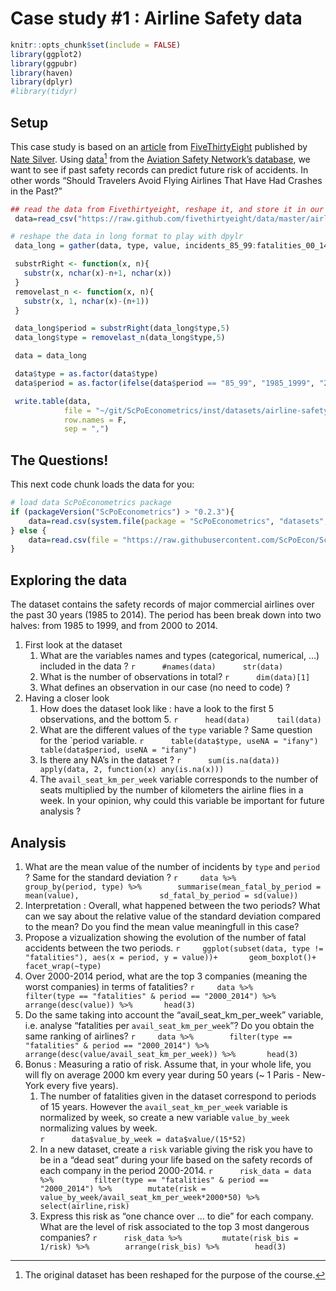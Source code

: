 # Case study #1 : Airline Safety data

```r
knitr::opts_chunk$set(include = FALSE)
library(ggplot2)
library(ggpubr)
library(haven)
library(dplyr)
#library(tidyr)
```

## Setup

This case study is based on an [article](https://fivethirtyeight.com/features/should-travelers-avoid-flying-airlines-that-have-had-crashes-in-the-past/) from [FiveThirtyEight](https://fivethirtyeight.com/) published by [Nate Silver](https://fivethirtyeight.com/contributors/nate-silver/). Using [data](https://github.com/fivethirtyeight/data/tree/master/airline-safety)^[The original dataset has been reshaped for the purpose of the course.] from the [Aviation Safety Network’s database](https://aviation-safety.net/index.php), we want to see if past safety records can predict future risk of accidents. In other words "Should Travelers Avoid Flying Airlines That Have Had Crashes in the Past?"

```r
## read the data from Fivethirtyeight, reshape it, and store it in our repo 
 data=read_csv("https://raw.github.com/fivethirtyeight/data/master/airline-safety/airline-safety.csv")

# reshape the data in long format to play with dpylr
 data_long = gather(data, type, value, incidents_85_99:fatalities_00_14)

 substrRight <- function(x, n){
   substr(x, nchar(x)-n+1, nchar(x))
 }
 removelast_n <- function(x, n){
   substr(x, 1, nchar(x)-(n+1))
 }

 data_long$period = substrRight(data_long$type,5)
 data_long$type = removelast_n(data_long$type,5)

 data = data_long

 data$type = as.factor(data$type)
 data$period = as.factor(ifelse(data$period == "85_99", "1985_1999", "2000_2014"))

 write.table(data,
            file = "~/git/ScPoEconometrics/inst/datasets/airline-safety.csv",
            row.names = F,
            sep = ",")
```

## The Questions!

This next code chunk loads the data for you:

```r
# load data ScPoEconometrics package
if (packageVersion("ScPoEconometrics") > "0.2.3"){
    data=read.csv(system.file(package = "ScPoEconometrics", "datasets", "airline-safety.csv"))
} else {
    data=read.csv(file = "https://raw.githubusercontent.com/ScPoEcon/ScPoEconometrics/master/inst/datasets/airline-safety.csv")
}

```

## Exploring the data

The dataset contains the safety records of major commercial airlines over the past 30 years (1985 to 2014). The period has been break down into two halves: from 1985 to 1999, and from 2000 to 2014.

1. First look at the dataset
    1. What are the variables names and types (categorical, numerical, ...) included in the data ?
        ```r
        #names(data)
        str(data)
        ```
    1. What is the number of observations in total?
        ```r
        dim(data)[1]
        ```
    1. What defines an observation in our case (no need to code) ? 
    
1. Having a  closer look
    1. How does the dataset look like : have a look to the first 5 observations, and the bottom 5. 
        ```r
        head(data)
        tail(data)
        ```
    1. What are the different values of the `type` variable ? Same question for the `period variable.
        ```r
        table(data$type, useNA = "ifany")
        table(data$period, useNA = "ifany")
        ```
    1. Is there any NA's in the dataset ?
        ```r
        sum(is.na(data))
        apply(data, 2, function(x) any(is.na(x)))
        ```
    1. The `avail_seat_km_per_week` variable corresponds to the number of seats multiplied by the number of kilometers the airline flies in a week. In your opinion, why could this variable be important for future analysis ?

## Analysis

1. What are the mean value of the number of incidents by `type` and `period` ? Same for the standard deviation ?
    ```r
    data %>%
      group_by(period, type) %>% 
      summarise(mean_fatal_by_period = mean(value), 
                sd_fatal_by_period = sd(value))
    ```
1. Interpretation : Overall, what happened between the two periods? What can we say about the relative value of the standard deviation compared to the mean? Do you find the mean value meaningfull in this case? 
1. Propose a vizualization showing the evolution of the number of fatal accidents between the two periods. 
    ```r
    ggplot(subset(data, type != "fatalities"), aes(x = period, y = value))+
      geom_boxplot()+
      facet_wrap(~type)
    ```
1. Over 2000-2014 period, what are the top 3 companies (meaning the worst companies) in terms of fatalities?
    ```r
    data %>% 
      filter(type == "fatalities" & period == "2000_2014") %>%
      arrange(desc(value)) %>%
      head(3)
    ```
1. Do the same taking into account the "avail_seat_km_per_week" variable, i.e. analyse "fatalities per `avail_seat_km_per_week`"? Do you obtain the same ranking of airlines?
    ```r
    data %>% 
      filter(type == "fatalities" & period == "2000_2014") %>%
      arrange(desc(value/avail_seat_km_per_week)) %>%
      head(3)
    ```
1. Bonus : Measuring a ratio of risk. Assume that, in your whole life, you will fly on average 2000 km every year during 50 years (~ 1 Paris - New-York every five years). 
    1. The number of fatalities given in the dataset correspond to periods of 15 years. However the `avail_seat_km_per_week` variable is normalized by week, so create a new variable `value_by_week` normalizing values by week.  
        ```r
        data$value_by_week = data$value/(15*52)
        ```
    1. In a new dataset, create a `risk` variable giving the risk you have to be in a "dead seat" during your life based on the safety records of each company in the period 2000-2014. 
        ```r
        risk_data = data %>% 
          filter(type == "fatalities" & period == "2000_2014") %>%
          mutate(risk = value_by_week/avail_seat_km_per_week*2000*50) %>%
          select(airline,risk)
        ```
    1. Express this risk as "one chance over ... to die" for each company. What are the level of risk associated to the top 3 most dangerous companies? 
        ```r
        risk_data %>% 
          mutate(risk_bis = 1/risk) %>%
          arrange(risk_bis) %>%
          head(3)
        ```
